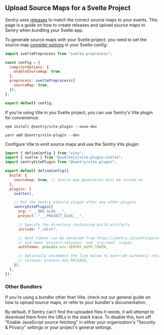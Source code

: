 ## Upload Source Maps for a Svelte Project

Sentry uses [releases](/product/releases/) to match the correct source maps to your events.
This page is a guide on how to create releases and upload source maps to Sentry when bundling your Svelte app.

To generate source maps with your Svelte project, you need to set the source map [compiler options](https://svelte.dev/docs#compile-time-svelte-compile) in your Svelte config:

```JavaScript {filename:svelte.config.js}
import sveltePreprocess from "svelte-preprocess";

const config = {
  compilerOptions: {
    enableSourcemap: true,
  },
  preprocess: sveltePreprocess({
    sourceMap: true,
  }),
};

export default config;
```

If you're using Vite in you Svelte project, you can use Sentry's Vite plugin for convenience:

```npm
npm install @sentry/vite-plugin --save-dev
```

```yarn
yarn add @sentry/vite-plugin --dev
```

Configure Vite to emit source maps and use the Sentry Vite plugin:

```JavaScript {filename:vite.config.js}
import { defineConfig } from "vite";
import { svelte } from "@sveltejs/vite-plugin-svelte";
import sentryVitePlugin from "@sentry/vite-plugin";

export default defineConfig({
  build: {
    sourcemap: true, // Source map generation must be turned on
  },
  plugins: [
    svelte(),

    // Put the Sentry esbuild plugin after any other plugins
    sentryVitePlugin({
      org: "___ORG_SLUG___",
      project: "___PROJECT_SLUG___",

      // Specify the directory containing build artifacts
      include: "./dist",

      // Auth tokens can be obtained from https://sentry.io/settings/account/api/auth-tokens/
      // and need `project:releases` and `org:read` scopes
      authToken: process.env.SENTRY_AUTH_TOKEN,

      // Optionally uncomment the line below to override automatic release name detection
      // release: process.env.RELEASE,
    }),
  ],
});
```

### Other Bundlers

If you're using a bundler other than Vite, check out our general guide on how to <PlatformLink to="/sourcemaps/uploading/">upload source maps</PlatformLink>, or refer to your bundler's documentation.

<Note>

By default, if Sentry can't find the uploaded files it needs, it will attempt to download them from the URLs in the stack trace. To disable this, turn off "Enable JavaScript source fetching" in either your organization's "Security & Privacy" settings or your project's general settings.

</Note>
